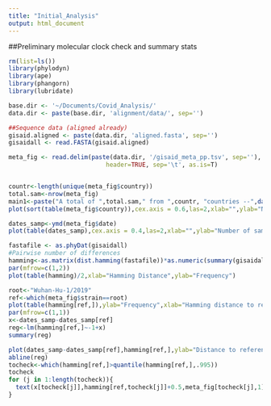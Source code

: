 ```yaml
---
title: "Initial_Analysis"
output: html_document
---
```

##Preliminary molecular clock check and summary stats

```r
rm(list=ls())
library(phylodyn)
library(ape)
library(phangorn)
library(lubridate)

base.dir <- '~/Documents/Covid_Analysis/'
data.dir <- paste(base.dir, 'alignment/data/', sep='')

##Sequence data (aligned already)
gisaid.aligned <- paste(data.dir, 'aligned.fasta', sep='')
gisaidall <- read.FASTA(gisaid.aligned)

meta_fig <- read.delim(paste(data.dir, '/gisaid_meta_pp.tsv', sep=''), 
                           header=TRUE, sep='\t', as.is=T)


countr<-length(unique(meta_fig$country))
total.sam<-nrow(meta_fig)
main1<-paste("A total of ",total.sam," from ",countr, "countries --",date(),collapse="")
plot(sort(table(meta_fig$country)),cex.axis = 0.6,las=2,xlab="",ylab="Number of samples",main=main1)

dates_samp<-ymd(meta_fig$date)
plot(table(dates_samp),cex.axis = 0.4,las=2,xlab="",ylab="Number of samples",main="Sequences by date")

fastafile <- as.phyDat(gisaidall)
#Pairwise number of differences
hamming<-as.matrix(dist.hamming(fastafile))*as.numeric(summary(gisaidall)[1])
par(mfrow=c(1,2))
plot(table(hamming)/2,xlab="Hamming Distance",ylab="Frequency")

root<-"Wuhan-Hu-1/2019"
ref<-which(meta_fig$strain==root)
plot(table(hamming[ref,]),ylab="Frequency",xlab="Hamming distance to reference")
par(mfrow=c(1,1))
x<-dates_samp-dates_samp[ref]
reg<-lm(hamming[ref,]~-1+x)
summary(reg)

plot(dates_samp-dates_samp[ref],hamming[ref,],ylab="Distance to reference",xlab="Time difference (Days)",main=paste("A total of ",round(reg$coefficients[[1]]*28,2)," of mutations per month",sep=""))
abline(reg)
tocheck<-which(hamming[ref,]>quantile(hamming[ref,],.995))
tocheck
for (j in 1:length(tocheck)){
  text(x[tocheck[j]],hamming[ref,tocheck[j]]+0.5,meta_fig[tocheck[j],1],cex=.5)
}
```
